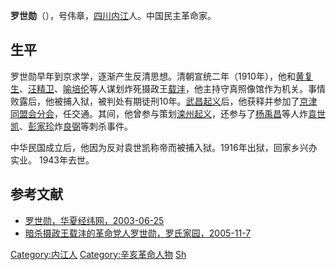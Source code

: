 '''罗世勋'''（{{bd|1883年||1943年|}}），号伟章，[[四川|四川]][[内江|内江]]人。中国民主革命家。

==生平==
罗世勋早年到京求学，逐渐产生反清思想。清朝宣统二年（1910年），他和[[黄复生|黄复生]]、[[汪精卫|汪精卫]]、[[喻培伦|喻培伦]]等人谋划炸死摄政王[[载沣|载沣]]，他主持守真照像馆作为机关。事情败露后，他被捕入狱，被判处有期徒刑10年。[[武昌起义|武昌起义]]后，他获释并参加了[[京津同盟会分会|京津同盟会分会]]，任交通。其间，他曾参与策划[[滦州起义|滦州起义]]，还参与了[[杨禹昌|杨禹昌]]等人炸[[袁世凯|袁世凯]]、[[彭家珍|彭家珍]]炸[[良弼|良弼]]等刺杀事件。

中华民国成立后，他因为反对袁世凯称帝而被捕入狱。1916年出狱，回家乡兴办实业。 1943年去世。

==参考文献==
{{reflist}}
*[http://search.huaxia.com/s.jsp?iDocId=484825 罗世勋，华夏经纬网，2003-06-25]{{dead link|date=2018年4月 |bot=InternetArchiveBot |fix-attempted=yes }}
*[http://www.luos.org/list.asp?unid=723 暗杀摄政王载沣的革命党人罗世勋，罗氏家园，2005-11-7] {{Wayback|url=http://www.luos.org/list.asp?unid=723 |date=20200926220611 }}

[[Category:内江人|Category:内江人]]
[[Category:辛亥革命人物|Category:辛亥革命人物]]
[[Category:罗姓|Sh]]